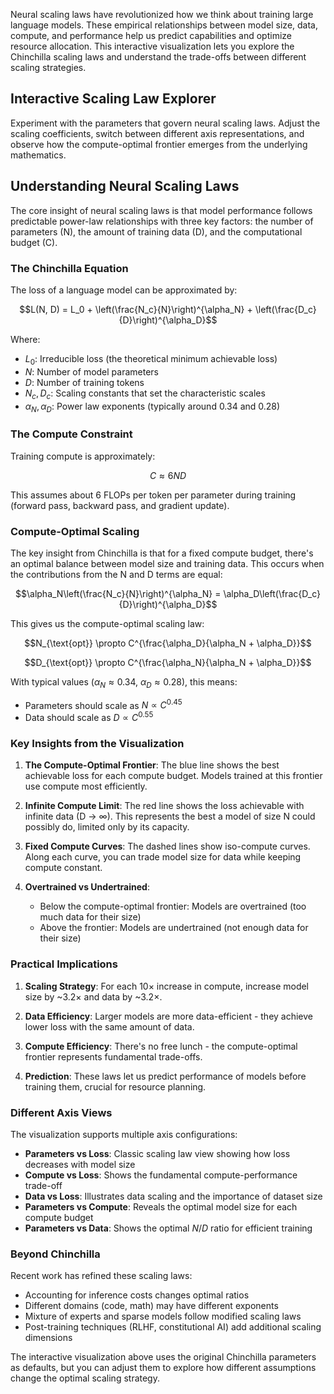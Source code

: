 
Neural scaling laws have revolutionized how we think about training large language models. These empirical relationships between model size, data, compute, and performance help us predict capabilities and optimize resource allocation. This interactive visualization lets you explore the Chinchilla scaling laws and understand the trade-offs between different scaling strategies.

## Interactive Scaling Law Explorer

Experiment with the parameters that govern neural scaling laws. Adjust the scaling coefficients, switch between different axis representations, and observe how the compute-optimal frontier emerges from the underlying mathematics.

<ScalingLawsVisualization />

## Understanding Neural Scaling Laws

The core insight of neural scaling laws is that model performance follows predictable power-law relationships with three key factors: the number of parameters (N), the amount of training data (D), and the computational budget (C).

### The Chinchilla Equation

The loss of a language model can be approximated by:

$$L(N, D) = L_0 + \left(\frac{N_c}{N}\right)^{\alpha_N} + \left(\frac{D_c}{D}\right)^{\alpha_D}$$

Where:
- $L_0$: Irreducible loss (the theoretical minimum achievable loss)
- $N$: Number of model parameters
- $D$: Number of training tokens
- $N_c, D_c$: Scaling constants that set the characteristic scales
- $\alpha_N, \alpha_D$: Power law exponents (typically around 0.34 and 0.28)

### The Compute Constraint

Training compute is approximately:

$$C \approx 6ND$$

This assumes about 6 FLOPs per token per parameter during training (forward pass, backward pass, and gradient update).

### Compute-Optimal Scaling

The key insight from Chinchilla is that for a fixed compute budget, there's an optimal balance between model size and training data. This occurs when the contributions from the N and D terms are equal:

$$\alpha_N\left(\frac{N_c}{N}\right)^{\alpha_N} = \alpha_D\left(\frac{D_c}{D}\right)^{\alpha_D}$$

This gives us the compute-optimal scaling law:

$$N_{\text{opt}} \propto C^{\frac{\alpha_D}{\alpha_N + \alpha_D}}$$

$$D_{\text{opt}} \propto C^{\frac{\alpha_N}{\alpha_N + \alpha_D}}$$

With typical values ($\alpha_N \approx 0.34$, $\alpha_D \approx 0.28$), this means:
- Parameters should scale as $N \propto C^{0.45}$
- Data should scale as $D \propto C^{0.55}$

### Key Insights from the Visualization

1. **The Compute-Optimal Frontier**: The blue line shows the best achievable loss for each compute budget. Models trained at this frontier use compute most efficiently.

2. **Infinite Compute Limit**: The red line shows the loss achievable with infinite data (D → ∞). This represents the best a model of size N could possibly do, limited only by its capacity.

3. **Fixed Compute Curves**: The dashed lines show iso-compute curves. Along each curve, you can trade model size for data while keeping compute constant.

4. **Overtrained vs Undertrained**: 
   - Below the compute-optimal frontier: Models are overtrained (too much data for their size)
   - Above the frontier: Models are undertrained (not enough data for their size)

### Practical Implications

1. **Scaling Strategy**: For each 10× increase in compute, increase model size by ~3.2× and data by ~3.2×.

2. **Data Efficiency**: Larger models are more data-efficient - they achieve lower loss with the same amount of data.

3. **Compute Efficiency**: There's no free lunch - the compute-optimal frontier represents fundamental trade-offs.

4. **Prediction**: These laws let us predict performance of models before training them, crucial for resource planning.

### Different Axis Views

The visualization supports multiple axis configurations:

- **Parameters vs Loss**: Classic scaling law view showing how loss decreases with model size
- **Compute vs Loss**: Shows the fundamental compute-performance trade-off
- **Data vs Loss**: Illustrates data scaling and the importance of dataset size
- **Parameters vs Compute**: Reveals the optimal model size for each compute budget
- **Parameters vs Data**: Shows the optimal $N/D$ ratio for efficient training

### Beyond Chinchilla

Recent work has refined these scaling laws:
- Accounting for inference costs changes optimal ratios
- Different domains (code, math) may have different exponents
- Mixture of experts and sparse models follow modified scaling laws
- Post-training techniques (RLHF, constitutional AI) add additional scaling dimensions

The interactive visualization above uses the original Chinchilla parameters as defaults, but you can adjust them to explore how different assumptions change the optimal scaling strategy.